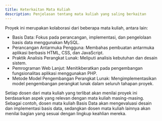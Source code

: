 ```yaml
---
title: Keterkaitan Mata Kuliah
description: Penjelasan tentang mata kuliah yang saling berkaitan
---
```


Proyek ini merupakan kolaborasi dari beberapa mata kuliah, antara lain:

- Basis Data: Fokus pada perancangan, implementasi, dan pengelolaan basis data menggunakan MySQL.
- Perancangan Antarmuka Pengguna: Membahas pembuatan antarmuka aplikasi berbasis HTML, CSS, dan JavaScript.
- Praktik Analisis Perangkat Lunak: Meliputi analisis kebutuhan dan desain sistem.
- Pemrograman Web Lanjut: Menitikberatkan pada pengembangan fungsionalitas aplikasi menggunakan PHP.
- Metode Model Pengembangan Perangkat Lunak: Mengimplementasikan model pengembangan perangkat lunak dalam seluruh tahapan proyek.

Setiap dosen dari mata kuliah yang terlibat akan menilai proyek ini berdasarkan aspek yang relevan dengan mata kuliah masing-masing. 
Sebagai contoh, dosen mata kuliah Basis Data akan mengevaluasi desain dan implementasi basis data, sedangkan dosen mata
kuliah lainnya akan menilai bagian yang sesuai dengan lingkup keahlian mereka.
